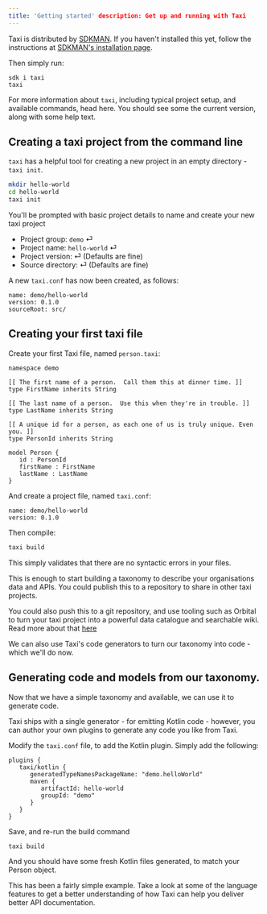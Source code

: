 ```yaml
---
title: 'Getting started' description: Get up and running with Taxi
---
```




Taxi is distributed by [SDKMAN](https://sdkman.io/).  If you haven't installed this yet, follow the instructions at [SDKMAN's installation page](https://sdkman.io/install).

Then simply run:

```
sdk i taxi
taxi
```

For more information about `taxi`, including typical project setup, and available commands, head <Link to="/taxi-cli/intro/">here.</Link>
You should see some the current version, along with some help text.


## Creating a taxi project from the command line

`taxi` has a helpful tool for creating a new project in an empty directory - `taxi init`.

```bash
mkdir hello-world
cd hello-world
taxi init
```

You'll be prompted with basic project details to name and create your new taxi project

* Project group: `demo` ⏎
* Project name: `hello-world` ⏎
* Project version: ⏎  (Defaults are fine)
* Source directory:  ⏎ (Defaults are fine)

A new `taxi.conf` has now been created, as follows:

```text
name: demo/hello-world
version: 0.1.0
sourceRoot: src/
```

## Creating your first taxi file

Create your first Taxi file, named `person.taxi`:

```text
namespace demo

[[ The first name of a person.  Call them this at dinner time. ]]
type FirstName inherits String

[[ The last name of a person.  Use this when they're in trouble. ]]
type LastName inherits String

[[ A unique id for a person, as each one of us is truly unique. Even you. ]]
type PersonId inherits String

model Person {
   id : PersonId
   firstName : FirstName
   lastName : LastName
}
```

And create a project file, named `taxi.conf`:

```text
name: demo/hello-world
version: 0.1.0
```

Then compile:

```bash
taxi build
```

This simply validates that there are no syntactic errors in your files.

This is enough to start building a taxonomy to describe your organisations data and APIs. You could <Link to="/devtools/distributing-taxi-projects/">publish</Link> this to a repository to share in other
taxi projects.

You could also push this to a git repository, and use tooling such as Orbital to turn your taxi project into a powerful data catalogue and searchable wiki.  Read more about that [here](https://docs.orbital.co/developers-guide/setting-up-orbital-locally#building-a-standalone-taxonomy)

We can also use Taxi's code generators to turn our taxonomy into code - which we'll do now.

## Generating code and models from our taxonomy.

Now that we have a simple taxonomy and available, we can use it to generate code.

Taxi ships with a single generator - for emitting Kotlin code - however, you can author your own plugins to generate any
code you like from Taxi.

Modify the `taxi.conf` file, to add the Kotlin plugin. Simply add the following:

```hocon
plugins {
   taxi/kotlin {
      generatedTypeNamesPackageName: "demo.helloWorld"
      maven {
         artifactId: hello-world
         groupId: "demo"
      }
   }
}
```

Save, and re-run the build command

```bash
taxi build
```

And you should have some fresh Kotlin files generated, to match your Person object.

This has been a fairly simple example. Take a look at some of the language features to get a better understanding of how
Taxi can help you deliver better API documentation.
